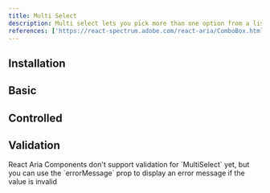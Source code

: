 ```yaml
---
title: Multi Select
description: Multi select lets you pick more than one option from a list.
references: ['https://react-spectrum.adobe.com/react-aria/ComboBox.html#props', 'https://react-spectrum.adobe.com/react-aria/TagGroup.html#props']
---
```


## Installation
<Install component='multi-select' />

## Basic
<Demo center component='pickers/multi-select/multi-select-demo' />

## Controlled
<Demo center component='pickers/multi-select/multi-select-controlled-demo' />

## Validation
<Note variant='danger'>
    React Aria Components don't support validation for `MultiSelect` yet, but you can use the `errorMessage` prop to display an error message if the value is invalid
</Note>
<Demo center component='pickers/multi-select/multi-select-validation-demo' />
